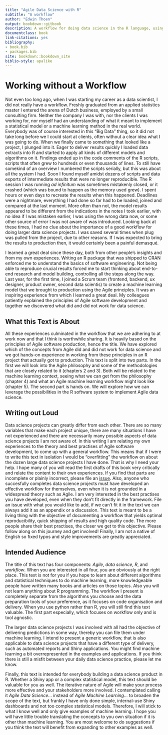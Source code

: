 ```yaml
--- 
title: "Agile Data Science with R"
subtitle: "A workflow"
author: "Edwin Thoen"
output: bookdown::gitbook
description: A workflow for doing data science in the R language, using Agile principles.
documentclass: book
link-citations: yes
bibliography:
- book.bib
- packages.bib
site: bookdown::bookdown_site
biblio-style: apalike
---
```


# Working without a Workflow

Not even too long ago, when I was starting my career as a data scientist, I did not really have a workflow. Freshly graduated from an applied statistics master I entered the arena of Dutch business, employed by a small consulting firm. Neither the company I was with, nor the clients I was working for, nor myself had an understanding of what it meant to implement a statistical model or a machine learning method in the real world. Everybody was of course interested in this "Big Data" thing, so it did not take long before we I could start at clients, often without a clear idea what I was going to do. When we finally came to something that looked like a project, I plunged into it. Eager to deliver results quickly I loaded data extracts into R and started to apply all kinds of different models and algorithms on it. Findings ended up in the code comments of the R scripts, scripts that often grew to hundreds or even thousands of lines. To still have somekind of an overview I numbered the scripts serially, but this was about all the system I had. Soon I found myself amidst dozens of scripts and data exports of intermediate results that were no longer reproducible. The R session I was running *ad infinitum* was sometimes mistakenly closed, or it crashed (which was bound to happen as the memory used grew). I spent hours or even days to recreate the results when this happened. Deadlines were a nightmare, everything I had done so far had to be loaded, joined and compared at the last moment. More often than not, the model results appeared to be different from the indications in the notes I took earlier, with no idea if I was mistaken earlier, I was using the wrong data now, or some other source of error I was not aware of was introduced. Looking back at these times, I had no clue about the importance of a good workflow for doing larger data science projects. I was saved several times when plug was pulled from the project, due to other reasons. If I was expected to bring the results to production then, it would certainly been a painful demasqué.

I learned a great deal since these day, both from other people's insights and from my own experiences. Writing an R package that was shipped to CRAN enforced me to understand the basics of software engineering. Not being able to reproduce crucial results forced me to start thinking about end-to-end research and model building, controlling all the steps along the way. Last year, for the first time, I joined a Scrum team (frontend, backend, ux designer, product owner, second data scientis) to create a machine learning model that we brought to production using the Agile principles. It was an inspiring experience from which I learned a great deal. My colleagues patiently explained the principles of Agile software development and together we discovered what did and did not work for data science.

## What this Text is About

All these experiences culminated in the workflow that we are adhering to at work now and that I think is worthwhile sharing. It is heavily based on the principles of Agile software production, hence the title. We have explored which of the concepts from Agile did and did not work for data science and we got hands-on experience in working from these principles in an R project that actually got to production. This text is split into two parts. In the first we will look into the Agile philosophy and some of the methodologies that are closely related to it (chapters 2 and 3). Both will be related to the machine learning context, seeing what we can get from the philosophy (chapter 4) and what an Agile machine learning workflow might look like (chapter 5). The second part is hands on. We will explore how we can leverage the possibilities in the R software system to implement Agile data science.

## Writing out Loud

Data science projects can greatly differ from each other. There are so many variables that make each project unique, there are many situations I have not experienced and there are necessarily many possible aspects of data science projects I am not aware of. In this writing I am relating my own experiences to the theory and best practises of Agile software development, to come up with a general workflow. This means that if I were to write this text in isolation I would be "overfitting" the workflow on about the dozen large data science projects I have done. That is why I need your help. I hope many of you will read the first drafts of this book very critically and relate the content to their own experiences. If you find that parts are incomplete or plainly incorrect, please file an [issue](https://github.com/EdwinTh/AMLwR). Also, anyone who succesfully completes data science projects must have developed an effective workflow for themselves, even when it is not grounded in a widespread theory such as Agile. I am very interested in the best practises you have developed, even when they don't fit directly in the framework. File an issue with what you would like to add, if we can't fit it in the text we can always add it as an appendix or a discussion. This text is meant to be a living thing with the objective of documenting a workflow that yields optimal reproducibility, quick shipping of results and high quality code. The more people share their best practises, the closer we get to this objective. Please follow along on this journey and get involved! Finally, I am not a native of English so fixed typos and style improvements are greatly appreciated.

## Intended Audience

The title of this text has four components: *Agile*, *data science*, *R*, and *workflow*. When you are interested in all four, you are obviously at the right place. This text is not for you if you hope to learn about different algorithms and statistical techniques to do machine learning, more knowledgeable people have written many books and articles on those topics. Also you will not learn anything about R programming. The workflow I present is completely separate from the algorithms you choose and the data preparation tools of your preference, as it focuses on code organisation and delivery. When you use python rather than R, you will still find this text valuable. The first part especially, which focuses on workflow only and is tool agnostic. 

The larger data science projects I was involved with all had the objective of delivering predictions in some way, thereby you can file them under machine learning. I intend to present a generic workflow, that is also applicable to data science projects that have a different type of delivery, such as automated reports and Shiny applications. You might find machine learning a bit overrepresented in the examples and applications. If you think there is still a misfit between your daily data science practice, please let me know.


Finally, this text is intended for everybody building a data science product in R. Whether a Shiny app or a complex statistical model, this text should be valuable for you as well. The iterative nature of Agile will make your process more effective and your stakeholders more involved. I contemplated calling it *Agile Data Science...* instead of *Agile Machine Learning...* to broaden the scope of the text, but frankly I have only done simple, internal-use Shiny dashboards and not too complex statistical models. Therefore, I will stick to what I know well and only give examples of machine learning. I hope you will have little trouble translating the concepts to you own situation if it is other than machine learning. You are most welcome to do suggestions if you think the text will benefit from expanding to other examples as well.
